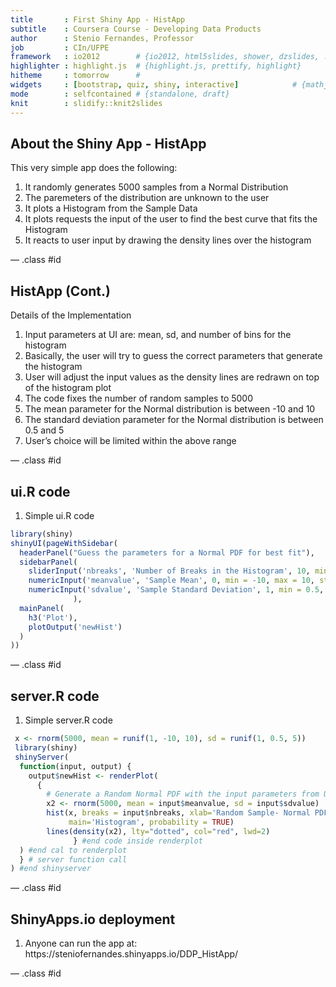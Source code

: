 ```yaml
---
title       : First Shiny App - HistApp
subtitle    : Coursera Course - Developing Data Products
author      : Stenio Fernandes, Professor
job         : CIn/UFPE
framework   : io2012        # {io2012, html5slides, shower, dzslides, ...}
highlighter : highlight.js  # {highlight.js, prettify, highlight}
hitheme     : tomorrow      # 
widgets     : [bootstrap, quiz, shiny, interactive]            # {mathjax, quiz, bootstrap}
mode        : selfcontained # {standalone, draft}
knit        : slidify::knit2slides
---
```


## About the Shiny App - HistApp

This very simple app does the following:

1. It randomly generates 5000 samples from a Normal Distribution
2. The paremeters of the distribution are unknown to the user
3. It plots a Histogram from the Sample Data
4. It plots requests the input of the user to find the best curve that fits the Histogram
5. It reacts to user input by drawing the density lines over the histogram

--- .class #id 

## HistApp (Cont.)

Details of the Implementation

1. Input parameters at UI are: mean, sd, and number of bins for the histogram
2.  Basically, the user will try to guess the correct parameters that generate the histogram
3. User will adjust the input values as the density lines are redrawn on top of the histogram plot
4. The code fixes the number of random samples to 5000
5. The mean parameter for the Normal distribution is between -10 and 10
6. The standard deviation parameter for the Normal distribution is between 0.5 and 5
7. User's choice will be limited within the above range

--- .class #id 

## ui.R code

1. Simple ui.R code

```r
library(shiny)
shinyUI(pageWithSidebar(
  headerPanel("Guess the parameters for a Normal PDF for best fit"), 
  sidebarPanel(
    sliderInput('nbreaks', 'Number of Breaks in the Histogram', 10, min = 10, max = 100, step = 10),
    numericInput('meanvalue', 'Sample Mean', 0, min = -10, max = 10, step = 0.5),
    numericInput('sdvalue', 'Sample Standard Deviation', 1, min = 0.5, max = 5, step = 0.5)
              ),
  mainPanel(
    h3('Plot'),
    plotOutput('newHist')
  )
))
```

--- .class #id 

## server.R code
1. Simple server.R code
```r
 x <- rnorm(5000, mean = runif(1, -10, 10), sd = runif(1, 0.5, 5))
 library(shiny)
 shinyServer(
  function(input, output) {
    output$newHist <- renderPlot(
      {
        # Generate a Random Normal PDF with the input parameters from UI 
        x2 <- rnorm(5000, mean = input$meanvalue, sd = input$sdvalue)
        hist(x, breaks = input$nbreaks, xlab='Random Sample- Normal PDF', col='lightblue', 
             main='Histogram', probability = TRUE)
        lines(density(x2), lty="dotted", col="red", lwd=2)
              } #end code inside renderplot
  ) #end cal to renderplot
  } # server function call
) #end shinyserver
```

--- .class #id 

## ShinyApps.io deployment

1. Anyone can run the app at: 
https://steniofernandes.shinyapps.io/DDP_HistApp/

--- .class #id 
